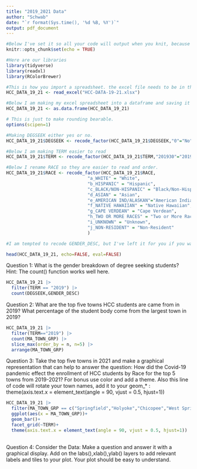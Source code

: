 ```yaml
---
title: "2019_2021 Data"
author: "Schwab"
date: "`r format(Sys.time(), '%d %B, %Y')`"
output: pdf_document
---
```


```r

#Below I've set it so all your code will output when you knit, because I want to be able to see it. 
knitr::opts_chunk$set(echo = TRUE)

#Here are our libraries
library(tidyverse)
library(readxl)
library(RColorBrewer)

#This is how you import a spreadsheet. the excel file needs to be in the same folder as this .Rmd file
HCC_DATA_19_21 <- read_excel("HCC-DATA-19-21.xlsx")

#Below I am making my excel spreadsheet into a dataframe and saving it to R's environment
HCC_DATA_19_21 <- as.data.frame(HCC_DATA_19_21)

# This is just to make rounding bearable. 
options(scipen=1)

#Making DEGSEEK either yes or no. 
HCC_DATA_19_21$DEGSEEK <- recode_factor(HCC_DATA_19_21$DEGSEEK,"0"="No","1"="Yes")

#Below I am making TERM easier to read
HCC_DATA_19_21$TERM <- recode_factor(HCC_DATA_19_21$TERM,"201930"="2019","202030"="2020","202130"="2021")

#Below I rename RACE so they are easier to read and order. 
HCC_DATA_19_21$RACE <- recode_factor(HCC_DATA_19_21$RACE, 
                               "a_WHITE" = "White",
                               "b_HISPANIC" = "Hispanic",
                               "c_BLACK/NON-HISPANIC" = "Black/Non-Hispanic",
                               "d_ASIAN" = "Asian",
                               "e_AMERICAN IND/ALASKAN"="American Indian/Alaska Native",
                               "f_NATIVE HAWAIIAN" = "Native Hawaiian",
                               "g_CAPE VERDEAN" = "Cape Verdean",
                               "h_TWO OR MORE RACES" = "Two or More Races",
                               "i_UNKNOWN" = "Unknown",
                               "j_NON-RESIDENT" = "Non-Resident"
                               )

#I am tempted to recode GENDER_DESC, but I've left it for you if you want to try it. 

```

```r
head(HCC_DATA_19_21, echo=FALSE, eval=FALSE)
```

Question 1: 
What is the gender breakdown of degree seeking students? Hint: The count() function works well here.

```r
HCC_DATA_19_21 |>
  filter(TERM == "2019") |>
  count(DEGSEEK,GENDER_DESC)
```

Question 2: 
What are the top five towns HCC students are came from in 2019? What percentage of the student body come from the largest town in 2019? 

```r
HCC_DATA_19_21 |>
  filter(TERM=="2019") |>
  count(MA_TOWN_GRP) |>
  slice_max(order_by = n, n=5) |>
  arrange(MA_TOWN_GRP)

```

Question 3: 
Take the top five towns in 2021 and make a graphical representation that can help to answer the question: How did the Covid-19 pandemic effect the enrollment of HCC students by Race for the top 5 towns from 2019-2021? For bonus use color and add a theme. Also this line of code will rotate your town names, add it to your geom_* : theme(axis.text.x = element_text(angle = 90, vjust = 0.5, hjust=1))

```r

HCC_DATA_19_21 |>
  filter(MA_TOWN_GRP == c("Springfield","Holyoke","Chicopee","West Springfield", "Westfield")) |>
  ggplot(aes(x = MA_TOWN_GRP))+
  geom_bar()+
  facet_grid(~TERM)+
  theme(axis.text.x = element_text(angle = 90, vjust = 0.5, hjust=1))
  

```

Question 4: Consider the Data: Make a question and answer it with a graphical display. Add on the labs(),xlab(),ylab() layers to add relevant labels and tiles to your plot. Your plot should be easy to understand.  

```r

```


